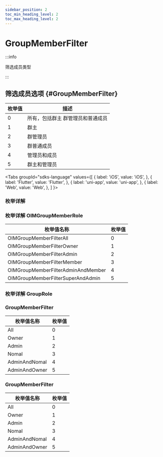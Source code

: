 ```yaml
---
sidebar_position: 2
toc_min_heading_level: 2
toc_max_heading_level: 2
---
```


# GroupMemberFilter

:::info

筛选成员类型

:::

## 筛选成员选项 {#GroupMemberFilter}

| 枚举值 | 描述           |
| ------ | -------------- |
| 0      | 所有，包括群主 群管理员和普通成员 |
| 1      | 群主           |
| 2      | 群管理员       |
| 3      | 群普通成员         |
| 4      | 管理员和成员   |
| 5      | 群主和管理员   |

<Tabs
groupId="sdks-language"
values={[
{ label: 'iOS', value: 'iOS', },
{ label: 'Flutter', value: 'Flutter', },
{ label: 'uni-app', value: 'uni-app', },
{ label: 'Web', value: 'Web', },
]
}>

<TabItem value="Flutter">

### 枚举详解

</TabItem>

<TabItem value="iOS">

### 枚举详解 OIMGroupMemberRole

| 枚举值名称                         | 枚举值 |
| ---------------------------------- | ------ |
| OIMGroupMemberFilterAll            | 0      |
| OIMGroupMemberFilterOwner          | 1      |
| OIMGroupMemberFilterAdmin          | 2      |
| OIMGroupMemberFilterMember         | 3      |
| OIMGroupMemberFilterAdminAndMember | 4      |
| OIMGroupMemberFilterSuperAndAdmin  | 5      |

</TabItem>

<TabItem value="Android">

### 枚举详解 GroupRole

</TabItem>

<TabItem value="Web">

### GroupMemberFilter

| 枚举值名称    | 枚举值 |
| ------------- | ------ |
| All           | 0      |
| Owner         | 1      |
| Admin         | 2      |
| Nomal         | 3      |
| AdminAndNomal | 4      |
| AdminAndOwner | 5      |

</TabItem>

<TabItem value="uni-app">

### GroupMemberFilter

| 枚举值名称    | 枚举值 |
| ------------- | ------ |
| All           | 0      |
| Owner         | 1      |
| Admin         | 2      |
| Nomal         | 3      |
| AdminAndNomal | 4      |
| AdminAndOwner | 5      |

</TabItem>

</Tabs>
